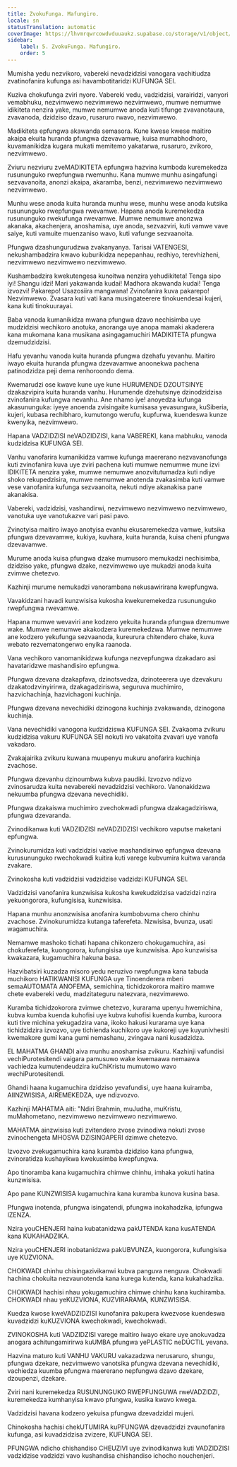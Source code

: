 ```yaml
---
title: ZvokuFunga. Mafungiro.
locale: sn
statusTranslation: automatic
coverImage: https://lhvmrqwrcowdvduuaukz.supabase.co/storage/v1/object/public/strapi-uploads/small_cover-educacion-fundamental.webp-2d51a7828a2b1309555be27f7e2a61a0.webp
sidebar:
    label: 5. ZvokuFunga. Mafungiro.
    order: 5
---
```

Mumisha yedu nezvikoro, vabereki nevadzidzisi vanogara vachitiudza zvatinofanira kufunga asi havambotitaridzi KUFUNGA SEI.

Kuziva chokufunga zviri nyore. Vabereki vedu, vadzidzisi, varairidzi, vanyori vemabhuku, nezvimwewo nezvimwewo nezvimwewo, mumwe nemumwe idikiteta nenzira yake, mumwe nemumwe anoda kuti tifunge zvavanotaura, zvavanoda, dzidziso dzavo, rusaruro rwavo, nezvimwewo.

Madikiteta epfungwa akawanda semasora. Kune kwese kwese maitiro akaipa ekuita huranda pfungwa dzevavamwe, kuisa mumabhodhoro, kuvamanikidza kugara mukati memitemo yakatarwa, rusaruro, zvikoro, nezvimwewo.

Zviuru nezviuru zveMADIKITETA epfungwa hazvina kumboda kuremekedza rusununguko rwepfungwa rwemunhu. Kana mumwe munhu asingafungi sezvavanoita, anonzi akaipa, akaramba, benzi, nezvimwewo nezvimwewo nezvimwewo.

Munhu wese anoda kuita huranda munhu wese, munhu wese anoda kutsika rusununguko rwepfungwa rwevamwe. Hapana anoda kuremekedza rusununguko rwekufunga rwevamwe. Mumwe nemumwe anonzwa akanaka, akachenjera, anoshamisa, uye anoda, sezvazviri, kuti vamwe vave saiye, kuti vamuite muenzaniso wavo, kuti vafunge sezvaanoita.

Pfungwa dzashungurudzwa zvakanyanya. Tarisai VATENGESI, nekushambadzira kwavo kuburikidza nepepanhau, redhiyo, terevhizheni, nezvimwewo nezvimwewo nezvimwewo.

Kushambadzira kwekutengesa kunoitwa nenzira yehudikiteta! Tenga sipo iyi! Shangu idzi! Mari yakawanda kudai! Madhora akawanda kudai! Tenga izvozvi! Pakarepo! Usazosiira mangwana! Zvinofanira kuva pakarepo! Nezvimwewo. Zvasara kuti vati kana musingateerere tinokuendesai kujeri, kana kuti tinokuurayai.

Baba vanoda kumanikidza mwana pfungwa dzavo nechisimba uye mudzidzisi wechikoro anotuka, anoranga uye anopa mamaki akaderera kana mukomana kana musikana asingagamuchiri MADIKITETA pfungwa dzemudzidzisi.

Hafu yevanhu vanoda kuita huranda pfungwa dzehafu yevanhu. Maitiro iwayo ekuita huranda pfungwa dzevavamwe anoonekwa pachena patinodzidza peji dema renhoroondo dema.

Kwemarudzi ose kwave kune uye kune HURUMENDE DZOUTSINYE dzakazvipira kuita huranda vanhu. Hurumende dzehutsinye dzinodzidzisa zvinofanira kufungwa nevanhu. Ane nhamo iye! anoyedza kufunga akasununguka: iyeye anoenda zvisingaite kumisasa yevasungwa, kuSiberia, kujeri, kubasa rechibharo, kumutongo werufu, kupfurwa, kuendeswa kunze kwenyika, nezvimwewo.

Hapana VADZIDZISI neVADZIDZISI, kana VABEREKI, kana mabhuku, vanoda kudzidzisa KUFUNGA SEI.

Vanhu vanofarira kumanikidza vamwe kufunga maererano nezvavanofunga kuti zvinofanira kuva uye zviri pachena kuti mumwe nemumwe mune izvi IDIKITETA nenzira yake, mumwe nemumwe anozvitutumadza kuti ndiye shoko rekupedzisira, mumwe nemumwe anotenda zvakasimba kuti vamwe vese vanofanira kufunga sezvaanoita, nekuti ndiye akanakisa pane akanakisa.

Vabereki, vadzidzisi, vashandirwi, nezvimwewo nezvimwewo nezvimwewo, vanotuka uye vanotukazve vari pasi pavo.

Zvinotyisa maitiro iwayo anotyisa evanhu ekusaremekedza vamwe, kutsika pfungwa dzevavamwe, kukiya, kuvhara, kuita huranda, kuisa cheni pfungwa dzevavamwe.

Murume anoda kuisa pfungwa dzake mumusoro memukadzi nechisimba, dzidziso yake, pfungwa dzake, nezvimwewo uye mukadzi anoda kuita zvimwe chetezvo.

Kazhinji murume nemukadzi vanorambana nekusawirirana kwepfungwa.

Vavakidzani havadi kunzwisisa kukosha kwekuremekedza rusununguko rwepfungwa rwevamwe.

Hapana mumwe wevaviri ane kodzero yekuita huranda pfungwa dzemumwe wake. Mumwe nemumwe akakodzera kuremekedzwa. Mumwe nemumwe ane kodzero yekufunga sezvaanoda, kureurura chitendero chake, kuva webato rezvematongerwo enyika raanoda.

Vana vechikoro vanomanikidzwa kufunga nezvepfungwa dzakadaro asi havataridzwe mashandisiro epfungwa.

Pfungwa dzevana dzakapfava, dzinotsvedza, dzinoteerera uye dzevakuru dzakatodzvinyirirwa, dzakagadziriswa, seguruva muchimiro, hazvichachinja, hazvichagoni kuchinja.

Pfungwa dzevana nevechidiki dzinogona kuchinja zvakawanda, dzinogona kuchinja.

Vana nevechidiki vanogona kudzidziswa KUFUNGA SEI. Zvakaoma zvikuru kudzidzisa vakuru KUFUNGA SEI nokuti ivo vakatoita zvavari uye vanofa vakadaro.

Zvakajairika zvikuru kuwana muupenyu mukuru anofarira kuchinja zvachose.

Pfungwa dzevanhu dzinoumbwa kubva paudiki. Izvozvo ndizvo zvinosarudza kuita nevabereki nevadzidzisi vechikoro. Vanonakidzwa nekuumba pfungwa dzevana nevechidiki.

Pfungwa dzakaiswa muchimiro zvechokwadi pfungwa dzakagadziriswa, pfungwa dzevaranda.

Zvinodikanwa kuti VADZIDZISI neVADZIDZISI vechikoro vaputse maketani epfungwa.

Zvinokurumidza kuti vadzidzisi vazive mashandisirwo epfungwa dzevana kurusununguko rwechokwadi kuitira kuti varege kubvumira kuitwa varanda zvakare.

Zvinokosha kuti vadzidzisi vadzidzise vadzidzi KUFUNGA SEI.

Vadzidzisi vanofanira kunzwisisa kukosha kwekudzidzisa vadzidzi nzira yekuongorora, kufungisisa, kunzwisisa.

Hapana munhu anonzwisisa anofanira kumbobvuma chero chinhu zvachose. Zvinokurumidza kutanga taferefeta. Nzwisisa, bvunza, usati wagamuchira.

Nemamwe mashoko tichati hapana chikonzero chokugamuchira, asi chokuferefeta, kuongorora, kufungisisa uye kunzwisisa. Apo kunzwisisa kwakazara, kugamuchira hakuna basa.

Hazvibatsiri kuzadza misoro yedu neruzivo rwepfungwa kana tabuda muchikoro HATIKWANISI KUFUNGA uye Tinoenderera mberi semaAUTOMATA ANOFEMA, semichina, tichidzokorora maitiro mamwe chete evabereki vedu, madzitateguru natezvara, nezvimwewo.

Kuramba tichidzokorora zvimwe chetezvo, kurarama upenyu hwemichina, kubva kumba kuenda kuhofisi uye kubva kuhofisi kuenda kumba, kuroora kuti tive michina yekugadzira vana, ikoko hakusi kurarama uye kana tichidzidzira izvozvo, uye tichienda kuchikoro uye kukoreji uye kuyunivhesiti kwemakore gumi kana gumi nemashanu, zvingava nani kusadzidza.

EL MAHATMA GHANDI aiva munhu anoshamisa zvikuru. Kazhinji vafundisi vechiPurotesitendi vaigara pamusuwo wake kwemaawa nemaawa vachiedza kumutendeudzira kuChiKristu mumutowo wavo wechiPurotesitendi.

Ghandi haana kugamuchira dzidziso yevafundisi, uye haana kuiramba, AIINZWISISA, AIREMEKEDZA, uye ndizvozvo.

Kazhinji MAHATMA aiti: "Ndiri Brahmin, muJudha, muKristu, muMahometano, nezvimwewo nezvimwewo nezvimwewo.

MAHATMA ainzwisisa kuti zvitendero zvose zvinodiwa nokuti zvose zvinochengeta MHOSVA DZISINGAPERI dzimwe chetezvo.

Izvozvo zvekugamuchira kana kuramba dzidziso kana pfungwa, zvinoratidza kushayikwa kwekusimba kwepfungwa.

Apo tinoramba kana kugamuchira chimwe chinhu, imhaka yokuti hatina kunzwisisa.

Apo pane KUNZWISISA kugamuchira kana kuramba kunova kusina basa.

Pfungwa inotenda, pfungwa isingatendi, pfungwa inokahadzika, ipfungwa IZENZA.

Nzira youCHENJERI haina kubatanidzwa pakUTENDA kana kusATENDA kana KUKAHADZIKA.

Nzira youCHENJERI inobatanidzwa pakUBVUNZA, kuongorora, kufungisisa uye KUZVIONA.

CHOKWADI chinhu chisingazivikanwi kubva panguva nenguva. Chokwadi hachina chokuita nezvaunotenda kana kurega kutenda, kana kukahadzika.

CHOKWADI hachisi nhau yokugamuchira chimwe chinhu kana kuchiramba. CHOKWADI nhau yeKUZVIONA, KUZVIRARAMA, KUNZWISISA.

Kuedza kwose kweVADZIDZISI kunofanira pakupera kwezvose kuendeswa kuvadzidzi kuKUZVIONA kwechokwadi, kwechokwadi.

ZVINOKOSHA kuti VADZIDZISI varege maitiro iwayo ekare uye anokuvadza anogara achitungamirirwa kuUMBA pfungwa yePLASTIC neDÚCTIL yevana.

Hazvina maturo kuti VANHU VAKURU vakazadzwa nerusaruro, shungu, pfungwa dzekare, nezvimwewo vanotsika pfungwa dzevana nevechidiki, vachiedza kuumba pfungwa maererano nepfungwa dzavo dzekare, dzoupenzi, dzekare.

Zviri nani kuremekedza RUSUNUNGUKO RWEPFUNGUWA rweVADZIDZI, kuremekedza kumhanyisa kwavo pfungwa, kusika kwavo kwega.

Vadzidzisi havana kodzero yekuisa pfungwa dzevadzidzi mujeri.

Chinokosha hachisi chekUTUMIRA kuPFUNGWA dzevadzidzi zvaunofanira kufunga, asi kuvadzidzisa zvizere, KUFUNGA SEI.

PFUNGWA ndicho chishandiso CHEUZIVI uye zvinodikanwa kuti VADZIDZISI vadzidzise vadzidzi vavo kushandisa chishandiso ichocho nouchenjeri.

